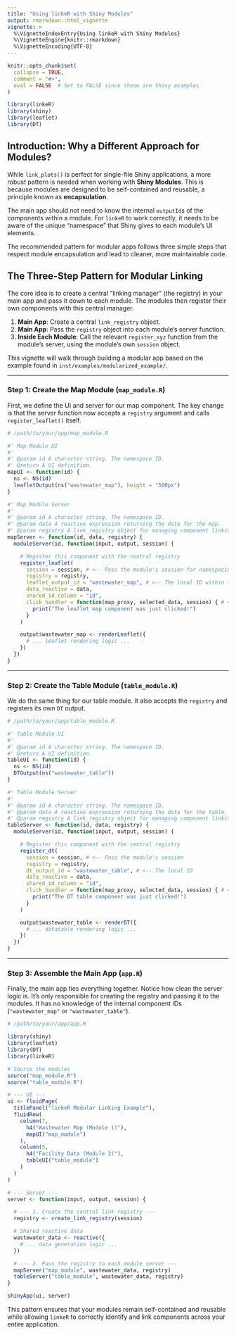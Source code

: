 ```yaml
---
title: "Using linkeR with Shiny Modules"
output: rmarkdown::html_vignette
vignette: >
  %\VignetteIndexEntry{Using linkeR with Shiny Modules}
  %\VignetteEngine{knitr::rmarkdown}
  %\VignetteEncoding{UTF-8}
---
```


```r
knitr::opts_chunk$set(
  collapse = TRUE,
  comment = "#>",
  eval = FALSE  # Set to FALSE since these are Shiny examples
)
```

```r
library(linkeR)
library(shiny)
library(leaflet)
library(DT)
```

## Introduction: Why a Different Approach for Modules?

While `link_plots()` is perfect for single-file Shiny applications, a more robust pattern is needed when working with **Shiny Modules**. This is because modules are designed to be self-contained and reusable, a principle known as **encapsulation**.

The main app should not need to know the internal `outputId`s of the components within a module. For `linkeR` to work correctly, it needs to be aware of the unique "namespace" that Shiny gives to each module's UI elements.

The recommended pattern for modular apps follows three simple steps that respect module encapsulation and lead to cleaner, more maintainable code.

## The Three-Step Pattern for Modular Linking

The core idea is to create a central "linking manager" (the registry) in your main app and pass it down to each module. The modules then register their own components with this central manager.

1.  **Main App**: Create a central `link_registry` object.
2.  **Main App**: Pass the `registry` object into each module's server function.
3.  **Inside Each Module**: Call the relevant `register_xyz` function from the module's server, using the module's own `session` object.

This vignette will walk through building a modular app based on the example found in `inst/examples/modularized_example/`.

---

### Step 1: Create the Map Module (`map_module.R`)

First, we define the UI and server for our map component. The key change is that the server function now accepts a `registry` argument and calls `register_leaflet()` itself.

```r
# /path/to/your/app/map_module.R

#' Map Module UI
#'
#' @param id A character string. The namespace ID.
#' @return A UI definition.
mapUI <- function(id) {
  ns <- NS(id)
  leafletOutput(ns("wastewater_map"), height = "500px")
}

#' Map Module Server
#'
#' @param id A character string. The namespace ID.
#' @param data A reactive expression returning the data for the map.
#' @param registry A link_registry object for managing component linking.
mapServer <- function(id, data, registry) {
  moduleServer(id, function(input, output, session) {

    # Register this component with the central registry
    register_leaflet(
      session = session, # <-- Pass the module's session for namespacing
      registry = registry,
      leaflet_output_id = "wastewater_map", # <-- The local ID within this module
      data_reactive = data,
      shared_id_column = "id",
      click_handler = function(map_proxy, selected_data, session) { # <-- click handler must have map_proxy, selected_data, session, overrides all default behavior
        print("The leaflet map component was just clicked!")
      }
    )

    output$wastewater_map <- renderLeaflet({
      # ... leaflet rendering logic ...
    })
  })
}
```

---

### Step 2: Create the Table Module (`table_module.R`)

We do the same thing for our table module. It also accepts the `registry` and registers its own `DT` output.

```r
# /path/to/your/app/table_module.R

#' Table Module UI
#'
#' @param id A character string. The namespace ID.
#' @return A UI definition.
tableUI <- function(id) {
  ns <- NS(id)
  DTOutput(ns("wastewater_table"))
}

#' Table Module Server
#'
#' @param id A character string. The namespace ID.
#' @param data A reactive expression returning the data for the table.
#' @param registry A link_registry object for managing component linking.
tableServer <- function(id, data, registry) {
  moduleServer(id, function(input, output, session) {

    # Register this component with the central registry
    register_dt(
      session = session, # <-- Pass the module's session
      registry = registry,
      dt_output_id = "wastewater_table", # <-- The local ID
      data_reactive = data,
      shared_id_column = "id",
      click_handler = function(map_proxy, selected_data, session) { # <-- click handler must have map_proxy, selected_data, session, overrides all default behavior
        print("The DT table component was just clicked!")
      }
    )

    output$wastewater_table <- renderDT({
      # ... datatable rendering logic ...
    })
  })
}
```

---

### Step 3: Assemble the Main App (`app.R`)

Finally, the main app ties everything together. Notice how clean the server logic is. It's only responsible for creating the registry and passing it to the modules. It has no knowledge of the internal component IDs (`"wastewater_map"` or `"wastewater_table"`).

```r
# /path/to/your/app/app.R

library(shiny)
library(leaflet)
library(DT)
library(linkeR)

# Source the modules
source("map_module.R")
source("table_module.R")

# --- UI ---
ui <- fluidPage(
  titlePanel("linkeR Modular Linking Example"),
  fluidRow(
    column(7,
      h4("Wastewater Map (Module 1)"),
      mapUI("map_module")
    ),
    column(5,
      h4("Facility Data (Module 2)"),
      tableUI("table_module")
    )
  )
)

# --- Server ---
server <- function(input, output, session) {

  # --- 1. Create the central link registry ---
  registry <- create_link_registry(session)

  # Shared reactive data
  wastewater_data <- reactive({
    # ... data generation logic ...
  })

  # --- 2. Pass the registry to each module server ---
  mapServer("map_module", wastewater_data, registry)
  tableServer("table_module", wastewater_data, registry)
}

shinyApp(ui, server)
```

This pattern ensures that your modules remain self-contained and reusable while allowing `linkeR` to correctly identify and link components across your entire application.
